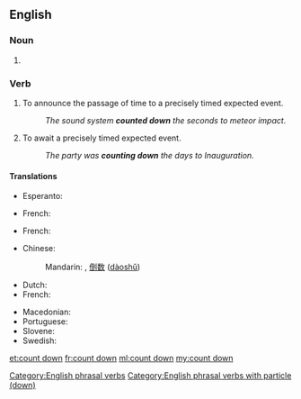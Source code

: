 ==English==

===Noun===
{{en-noun}}

# {{alternative spelling of|countdown|lang=en}}

===Verb===
{{en-verb|head=[[count]] [[down]]|counts down|counting down|counted down}}  

# To announce the passage of time to a precisely timed expected event.
#: ''The sound system '''counted down''' the seconds to meteor impact.''
# To await a precisely timed expected event.
#: ''The party was '''counting down''' the days to Inauguration.''

====Translations====
{{trans-top|announce the passage of time}}
* Esperanto: {{t|eo|dekalkuli}}
{{trans-mid}}
* French: {{t+|fr|décompter}}
{{trans-bottom}}

{{trans-top|await a precisely timed expected event}}
* French: {{t+|fr|décompter}}
{{trans-mid}}
{{trans-bottom}}

{{checktrans-top}}
* Chinese:
*: Mandarin: {{t-check|zh|倒數}}, [[倒数]] ([[dàoshǔ]])
* Dutch: {{t-check|nl|aftellen}}
* French: {{t-check|fr|décompter}}
{{trans-mid}}
* Macedonian: {{t-check|mk|одбројува|tr=odbrójuva|sc=Cyrl}}
* Portuguese: {{t-check|pt|[[fazer]] a [[contagem regressiva]]}}
* Slovene: {{t-check|sl|odštevati}}
* Swedish: {{t-check|sv|räkna ned}}
{{trans-bottom}}

[[Category:English phrasal verbs]]
[[Category:English phrasal verbs with particle (down)]]

[[et:count down]]
[[fr:count down]]
[[ml:count down]]
[[my:count down]]